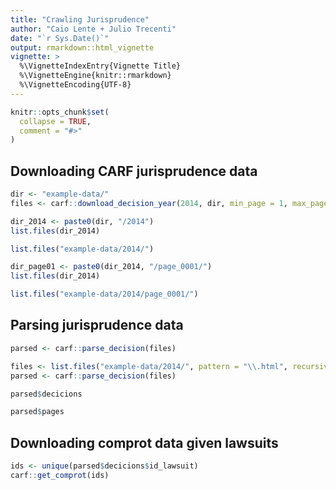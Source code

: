 ---
title: "Crawling Jurisprudence"
author: "Caio Lente + Julio Trecenti"
date: "`r Sys.Date()`"
output: rmarkdown::html_vignette
vignette: >
  %\VignetteIndexEntry{Vignette Title}
  %\VignetteEngine{knitr::rmarkdown}
  %\VignetteEncoding{UTF-8}
---

```{r setup, include = FALSE}
knitr::opts_chunk$set(
  collapse = TRUE,
  comment = "#>"
)
```

## Downloading CARF jurisprudence data

```{r, eval = FALSE}
dir <- "example-data/"
files <- carf::download_decision_year(2014, dir, min_page = 1, max_page = 50)

dir_2014 <- paste0(dir, "/2014")
list.files(dir_2014)
```

```{r, echo = FALSE}
list.files("example-data/2014/")
```

```{r, eval = FALSE}
dir_page01 <- paste0(dir_2014, "/page_0001/")
list.files(dir_2014)
```

```{r, echo = FALSE}
list.files("example-data/2014/page_0001/")
```

## Parsing jurisprudence data

```{r, eval = FALSE}
parsed <- carf::parse_decision(files)
```

```{r, echo = FALSE}
files <- list.files("example-data/2014/", pattern = "\\.html", recursive = TRUE, full.names = TRUE)
parsed <- carf::parse_decision(files)
```

```{r}
parsed$decicions

parsed$pages
```

## Downloading comprot data given lawsuits

```{r}
ids <- unique(parsed$decicions$id_lawsuit)
carf::get_comprot(ids)
```
